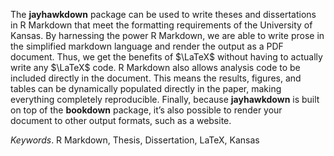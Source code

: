 The **jayhawkdown** package can be used to write theses and dissertations in R Markdown that meet the formatting requirements of the University of Kansas. By harnessing the power R Markdown, we are able to write prose in the simplified markdown language and render the output as a PDF document. Thus, we get the benefits of $\LaTeX$ without having to actually write any $\LaTeX$ code. R Markdown also allows analysis code to be included directly in the document. This means the results, figures, and tables can be dynamically populated directly in the paper, making everything completely reproducible. Finally, because **jayhawkdown** is built on top of the **bookdown** package, it's also possible to render your document to other output formats, such as a website.

*Keywords*. R Markdown, Thesis, Dissertation, LaTeX, Kansas
